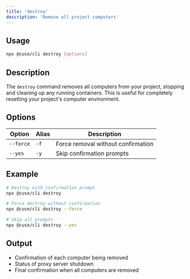 ```yaml
---
title: 'destroy'
description: 'Remove all project computers'
---
```


## Usage

```bash
npx @cuse/cli destroy [options]
```

## Description

The `destroy` command removes all computers from your project, stopping and cleaning up any running containers. This is useful for completely resetting your project's computer environment.

## Options

| Option | Alias | Description |
| --- | --- | --- |
| `--force` | `-f` | Force removal without confirmation |
| `--yes` | `-y` | Skip confirmation prompts |

## Example

```bash
# Destroy with confirmation prompt
npx @cuse/cli destroy

# Force destroy without confirmation
npx @cuse/cli destroy --force

# Skip all prompts
npx @cuse/cli destroy --yes
```

## Output

- Confirmation of each computer being removed
- Status of proxy server shutdown
- Final confirmation when all computers are removed
